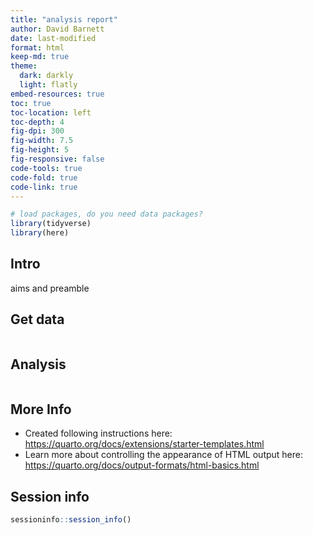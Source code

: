```yaml
---
title: "analysis report"
author: David Barnett
date: last-modified
format: html
keep-md: true
theme: 
  dark: darkly
  light: flatly
embed-resources: true
toc: true
toc-location: left
toc-depth: 4
fig-dpi: 300
fig-width: 7.5
fig-height: 5
fig-responsive: false
code-tools: true
code-fold: true
code-link: true
---
```


```r
# load packages, do you need data packages?
library(tidyverse)
library(here)

```

## Intro

aims and preamble

## Get data

```r

```

## Analysis

```r

```

## More Info

-   Created following instructions here:\
    <https://quarto.org/docs/extensions/starter-templates.html>
-   Learn more about controlling the appearance of HTML output here:\
    <https://quarto.org/docs/output-formats/html-basics.html>

## Session info

```r
sessioninfo::session_info()
```
